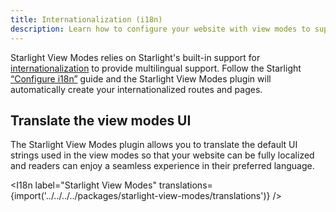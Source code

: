 ```yaml
---
title: Internationalization (i18n)
description: Learn how to configure your website with view modes to support multiple languages.
---
```


Starlight View Modes relies on Starlight's built-in support for [internationalization](https://starlight.astro.build/guides/i18n/) to provide multilingual support.
Follow the Starlight [“Configure i18n”](https://starlight.astro.build/guides/i18n/#configure-i18n) guide and the Starlight View Modes plugin will automatically create your internationalized routes and pages.

## Translate the view modes UI

The Starlight View Modes plugin allows you to translate the default UI strings used in the view modes so that your website can be fully localized and readers can enjoy a seamless experience in their preferred language.


<I18n label="Starlight View Modes" translations={import('../../../../packages/starlight-view-modes/translations')} />
